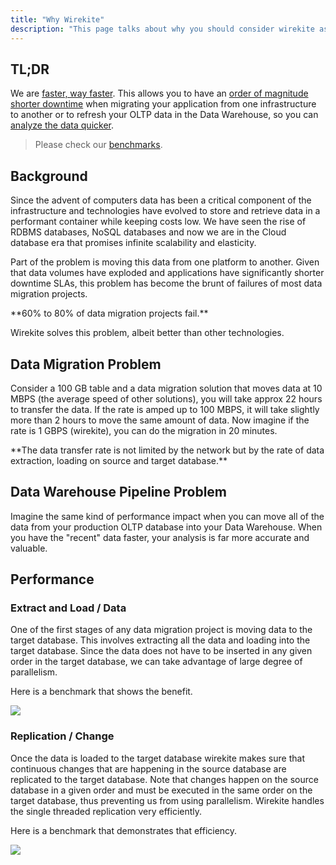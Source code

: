 ```yaml
---
title: "Why Wirekite"
description: "This page talks about why you should consider wirekite as your data migration solution or as your data pipeline infrastructure from your production database to data warehouse."
---
```


## TL;DR

We are [faster, way faster](https://wirekite.webflow.io/benchmarks). This allows you to have an [order of magnitude shorter downtime](https://wirekite.webflow.io/benchmarks) when migrating your application from one infrastructure to another or to refresh your OLTP data in the Data Warehouse, so you can [analyze the data quicker](https://wirekite.webflow.io/benchmarks).

> Please check our [benchmarks](https://wirekite.webflow.io/benchmarks).

## Background

Since the advent of computers data has been a critical component of the infrastructure and technologies have evolved to store and retrieve data in a performant container while keeping costs low. We have seen the rise of RDBMS databases, NoSQL databases and now we are in the Cloud database era that promises infinite scalability and elasticity.

Part of the problem is moving this data from one platform to another. Given that data volumes have exploded and applications have significantly shorter downtime SLAs, this problem has become the brunt of failures of most data migration projects.

<Tip>
  **60% to 80% of data migration projects fail.**&#x20;
</Tip>

Wirekite solves this problem, albeit better than other technologies.

## Data Migration Problem

Consider a 100 GB table and a data migration solution that moves data at 10 MBPS (the average speed of other solutions), you will take approx 22 hours to transfer the data. If the rate is amped up to 100 MBPS, it will take slightly more than 2 hours to move the same amount of data. Now imagine if the rate is 1 GBPS (wirekite), you can do the migration in 20 minutes.

<Note>
  **The data transfer rate is not limited by the network but by the rate of data extraction, loading on source and target database.**
</Note>

## Data Warehouse Pipeline Problem

Imagine the same kind of performance impact when you can move all of the data from your production OLTP database into your Data Warehouse. When you have the "recent" data faster, your analysis is far more accurate and valuable.

## Performance

### Extract and Load / Data

One of the first stages of any data migration project is moving data to the target database. This involves extracting all the data and loading into the target database. Since the data does not have to be inserted in any given order in the target database, we can take advantage of large degree of parallelism.

Here is a benchmark that shows the benefit.

![](/images/benchmark1.svg)

### Replication / Change

Once the data is loaded to the target database wirekite makes sure that continuous changes that are happening in the source database are replicated to the target database. Note that changes happen on the source database in a given order and must be executed in the same order on the target database, thus preventing us from using parallelism. Wirekite handles the
single threaded replication very efficiently.

Here is a benchmark that demonstrates that efficiency.

![](/images/benchmark2.svg)